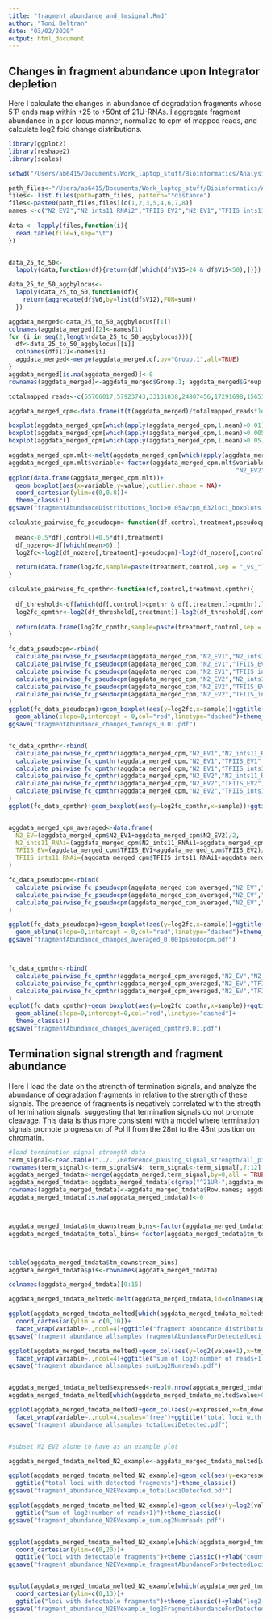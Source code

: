 ```yaml
---
title: "fragment_abundance_and_tmsignal.Rmd"
author: "Toni Beltran"
date: "03/02/2020"
output: html_document
---
```


## Changes in fragment abundance upon Integrator depletion

Here I calculate the changes in abundance of degradation fragments whose 5´P ends map within +25 to +50nt of 21U-RNAs. I aggregate fragment abundance in a per-locus manner, normalize to cpm of mapped reads, and calculate log2 fold change distributions.

```r

library(ggplot2)
library(reshape2)
library(scales)

setwd("/Users/ab6415/Documents/Work_laptop_stuff/Bioinformatics/Analysis/INTEGRATOR_PAPER_ANALYSES/Fig4_FigS5_degradationfragments/fragment_length_and_abundance_analysis/")

path_files<-"/Users/ab6415/Documents/Work_laptop_stuff/Bioinformatics/Analysis/INTEGRATOR_PAPER_ANALYSES/Fig4_FigS5_degradationfragments/fragment_length_and_abundance_analysis/"
files<- list.files(path=path_files, pattern="*distance") 
files<-paste0(path_files,files)[c(1,2,3,5,4,6,7,8)]
names <-c("N2_EV2","N2_ints11_RNAi2","TFIIS_EV2","N2_EV1","TFIIS_ints11_RNAi2","N2_ints11_RNAi1","TFIIS_EV1","TFIIS_ints11_RNAi1")[c(1,2,3,5,4,6,7,8)]
          
data <- lapply(files,function(i){
  read.table(file=i,sep="\t")
})


data_25_to_50<-
  lapply(data,function(df){return(df[which(df$V15>24 & df$V15<50),])})

data_25_to_50_aggbylocus<-
  lapply(data_25_to_50,function(df){
    return(aggregate(df$V6,by=list(df$V12),FUN=sum))
  })

aggdata_merged<-data_25_to_50_aggbylocus[[1]]
colnames(aggdata_merged)[2]<-names[1]
for (i in seq(2,length(data_25_to_50_aggbylocus))){
  df<-data_25_to_50_aggbylocus[[i]]
  colnames(df)[2]<-names[i]
  aggdata_merged<-merge(aggdata_merged,df,by="Group.1",all=TRUE)
}
aggdata_merged[is.na(aggdata_merged)]<-0
rownames(aggdata_merged)<-aggdata_merged$Group.1; aggdata_merged$Group.1<-NULL 

totalmapped_reads<-c(55706017,57923743,33131038,24807456,17291698,15651017,11254712,11704330)

aggdata_merged_cpm<-data.frame(t(t(aggdata_merged)/totalmapped_reads*1e6))


```



```r

boxplot(aggdata_merged_cpm[which(apply(aggdata_merged_cpm,1,mean)>0.01),],outline = FALSE)
boxplot(aggdata_merged_cpm[which(apply(aggdata_merged_cpm,1,mean)>0.005),],outline = FALSE)
boxplot(aggdata_merged_cpm[which(apply(aggdata_merged_cpm,1,mean)>0.05),],outline = FALSE)

aggdata_merged_cpm.mlt<-melt(aggdata_merged_cpm[which(apply(aggdata_merged_cpm,1,mean)>0.05),])
aggdata_merged_cpm.mlt$variable<-factor(aggdata_merged_cpm.mlt$variable,levels=c("N2_EV1","N2_ints11_RNAi1","TFIIS_EV1","TFIIS_ints11_RNAi1",
                                                               "N2_EV2","N2_ints11_RNAi2","TFIIS_EV2","TFIIS_ints11_RNAi2"))
ggplot(data.frame(aggdata_merged_cpm.mlt))+
  geom_boxplot(aes(x=variable,y=value),outlier.shape = NA)+
  coord_cartesian(ylim=c(0,0.8))+
  theme_classic()
ggsave("fragmentAbundanceDistributions_loci>0.05avcpm_632loci_boxplots.pdf")


```


```r


calculate_pairwise_fc_pseudocpm<-function(df,control,treatment,pseudocpm){
  
  mean<-0.5*df[,control]+0.5*df[,treatment]
  df_nozero<-df[which(mean>0),]
  log2fc<-log2(df_nozero[,treatment]+pseudocpm)-log2(df_nozero[,control]+pseudocpm)

  return(data.frame(log2fc,sample=paste(treatment,control,sep = "_vs_")))
}

calculate_pairwise_fc_cpmthr<-function(df,control,treatment,cpmthr){
  
  df_threshold<-df[which(df[,control]>cpmthr & df[,treatment]>cpmthr),]
  log2fc_cpmthr<-log2(df_threshold[,treatment])-log2(df_threshold[,control])
  
  return(data.frame(log2fc_cpmthr,sample=paste(treatment,control,sep = "_vs_")))
}

fc_data_pseudocpm<-rbind(
  calculate_pairwise_fc_pseudocpm(aggdata_merged_cpm,"N2_EV1","N2_ints11_RNAi1",0.01),
  calculate_pairwise_fc_pseudocpm(aggdata_merged_cpm,"N2_EV1","TFIIS_EV1",0.01),
  calculate_pairwise_fc_pseudocpm(aggdata_merged_cpm,"N2_EV1","TFIIS_ints11_RNAi1",0.01),
  calculate_pairwise_fc_pseudocpm(aggdata_merged_cpm,"N2_EV2","N2_ints11_RNAi2",0.01),
  calculate_pairwise_fc_pseudocpm(aggdata_merged_cpm,"N2_EV2","TFIIS_EV2",0.01),
  calculate_pairwise_fc_pseudocpm(aggdata_merged_cpm,"N2_EV2","TFIIS_ints11_RNAi2",0.01)
)
ggplot(fc_data_pseudocpm)+geom_boxplot(aes(y=log2fc,x=sample))+ggtitle("loci >0 in any condition, 0.01 pseudocpm added")+
  geom_abline(slope=0,intercept = 0,col="red",linetype="dashed")+theme_classic()
ggsave("fragmentAbundance_changes_tworeps_0.01.pdf")


fc_data_cpmthr<-rbind(
  calculate_pairwise_fc_cpmthr(aggdata_merged_cpm,"N2_EV1","N2_ints11_RNAi1",0.01),
  calculate_pairwise_fc_cpmthr(aggdata_merged_cpm,"N2_EV1","TFIIS_EV1",0.01),
  calculate_pairwise_fc_cpmthr(aggdata_merged_cpm,"N2_EV1","TFIIS_ints11_RNAi1",0.01),
  calculate_pairwise_fc_cpmthr(aggdata_merged_cpm,"N2_EV2","N2_ints11_RNAi2",0.01),
  calculate_pairwise_fc_cpmthr(aggdata_merged_cpm,"N2_EV2","TFIIS_EV2",0.01),
  calculate_pairwise_fc_cpmthr(aggdata_merged_cpm,"N2_EV2","TFIIS_ints11_RNAi2",0.01)
)
ggplot(fc_data_cpmthr)+geom_boxplot(aes(y=log2fc_cpmthr,x=sample))+ggtitle("loci with >0.01cpm in both conditions")+theme_classic()


aggdata_merged_cpm_averaged<-data.frame(
  N2_EV=(aggdata_merged_cpm$N2_EV1+aggdata_merged_cpm$N2_EV2)/2,
  N2_ints11_RNAi=(aggdata_merged_cpm$N2_ints11_RNAi1+aggdata_merged_cpm$N2_ints11_RNAi2)/2,
  TFIIS_EV=(aggdata_merged_cpm$TFIIS_EV1+aggdata_merged_cpm$TFIIS_EV2)/2,
  TFIIS_ints11_RNAi=(aggdata_merged_cpm$TFIIS_ints11_RNAi1+aggdata_merged_cpm$TFIIS_ints11_RNAi2)/2
)

fc_data_pseudocpm<-rbind(
  calculate_pairwise_fc_pseudocpm(aggdata_merged_cpm_averaged,"N2_EV","N2_ints11_RNAi",0.001),
  calculate_pairwise_fc_pseudocpm(aggdata_merged_cpm_averaged,"N2_EV","TFIIS_EV",0.001),
  calculate_pairwise_fc_pseudocpm(aggdata_merged_cpm_averaged,"N2_EV","TFIIS_ints11_RNAi",0.001)
)

ggplot(fc_data_pseudocpm)+geom_boxplot(aes(y=log2fc,x=sample))+ggtitle("averaged, loci >0 in any condition, 0.01 pseudocpm added")+
  geom_abline(slope=0,intercept = 0,col="red",linetype="dashed")+theme_classic()
ggsave("fragmentAbundance_changes_averaged_0.001pseudocpm.pdf")



fc_data_cpmthr<-rbind(
  calculate_pairwise_fc_cpmthr(aggdata_merged_cpm_averaged,"N2_EV","N2_ints11_RNAi",0.01),
  calculate_pairwise_fc_cpmthr(aggdata_merged_cpm_averaged,"N2_EV","TFIIS_EV",0.01),
  calculate_pairwise_fc_cpmthr(aggdata_merged_cpm_averaged,"N2_EV","TFIIS_ints11_RNAi",0.01)
)
ggplot(fc_data_cpmthr)+geom_boxplot(aes(y=log2fc_cpmthr,x=sample))+ggtitle("averaged, loci with >0.01cpm in both conditions")+
  geom_abline(slope=0,intercept=0,col="red",linetype="dashed")+
  theme_classic()
ggsave("fragmentAbundance_changes_averaged_cpmthr0.01.pdf")

```

## Termination signal strength and fragment abundance

Here I load the data on the strength of termination signals, and analyze the abundance of degradation fragments in relation to the strength of these signals. The presence of fragments is negatively correlated with the stregth of termination signals, suggesting that termination signals do not promote cleavage. This data is thus more consistent with a model where termination signals promote progression of Pol II from the 28nt to the 48nt position on chromatin.

```r

#load termination signal strength data
term_signal<-read.table("../../Reference_pausing_signal_strength/all_pis_typeI_pausingscores.bed",header=TRUE)
rownames(term_signal)<-term_signal$V4; term_signal<-term_signal[,7:12]
aggdata_merged_tmdata<-merge(aggdata_merged,term_signal,by=0,all = TRUE)
aggdata_merged_tmdata<-aggdata_merged_tmdata[c(grep("^21UR-",aggdata_merged_tmdata$Row.names),grep("^piRNA_type_1",aggdata_merged_tmdata$Row.names)),]
rownames(aggdata_merged_tmdata)<-aggdata_merged_tmdata$Row.names; aggdata_merged_tmdata$Row.names<-NULL
aggdata_merged_tmdata[is.na(aggdata_merged_tmdata)]<-0



aggdata_merged_tmdata$tm_downstream_bins<-factor(aggdata_merged_tmdata$tm_downstream_bins,levels=c("(-713,-94.8]","(-94.8,-18.3]","(-18.3,39.8]","(39.8,101]","(101,412]"))
aggdata_merged_tmdata$tm_total_bins<-factor(aggdata_merged_tmdata$tm_total_bins,levels=c("(-620,-108]","(-108,-26.4]","(-26.4,40.1]","(40.1,112]","(112,486]"))



table(aggdata_merged_tmdata$tm_downstream_bins)
aggdata_merged_tmdata$pis<-rownames(aggdata_merged_tmdata)

colnames(aggdata_merged_tmdata)[9:15]

aggdata_merged_tmdata_melted<-melt(aggdata_merged_tmdata,id=colnames(aggdata_merged_tmdata)[9:15])

ggplot(aggdata_merged_tmdata_melted[which(aggdata_merged_tmdata_melted$value>0),])+geom_boxplot(aes(y=value,x=tm_downstream_bins,fill=variable),outlier.shape=NA)+
  coord_cartesian(ylim = c(0,10))+
  facet_wrap(variable~.,ncol=4)+ggtitle("fragment abundance distribution for loci>0 counts")+theme_classic()
ggsave("fragment_abundance_allsamples_fragmentAbundanceForDetectedLoci.pdf")

ggplot(aggdata_merged_tmdata_melted)+geom_col(aes(y=log2(value+1),x=tm_downstream_bins,fill=variable))+
  facet_wrap(variable~.,ncol=4)+ggtitle("sum of log2(number of reads+1)")+theme_classic()
ggsave("fragment_abundance_allsamples_sumLog2Numreads.pdf")


aggdata_merged_tmdata_melted$expressed<-rep(0,nrow(aggdata_merged_tmdata_melted))
aggdata_merged_tmdata_melted[which(aggdata_merged_tmdata_melted$value>0),"expressed"]<-1

ggplot(aggdata_merged_tmdata_melted)+geom_col(aes(y=expressed,x=tm_downstream_bins,fill=variable))+
  facet_wrap(variable~.,ncol=4,scales="free")+ggtitle("total loci with detectable fragments")+theme_classic()
ggsave("fragment_abundance_allsamples_totalLociDetected.pdf")


#subset N2_EV2 alone to have as an example plot

aggdata_merged_tmdata_melted_N2_example<-aggdata_merged_tmdata_melted[which(aggdata_merged_tmdata_melted$variable == "N2_EV2"),]

ggplot(aggdata_merged_tmdata_melted_N2_example)+geom_col(aes(y=expressed,x=tm_downstream_bins),col=alpha("orange",0.5),fill=alpha("orange",0.5))+
  ggtitle("total loci with detected fragments")+theme_classic()
ggsave("fragment_abundance_N2EVexample_totalLociDetected.pdf")

ggplot(aggdata_merged_tmdata_melted_N2_example)+geom_col(aes(y=log2(value+1),x=tm_downstream_bins),col=alpha("orange",0.5),fill=alpha("orange",0.5))+
  ggtitle("sum of log2(number of reads+1)")+theme_classic()
ggsave("fragment_abundance_N2EVexample_sumLog2Numreads.pdf")


ggplot(aggdata_merged_tmdata_melted_N2_example[which(aggdata_merged_tmdata_melted_N2_example$value>0),])+geom_boxplot(aes(y=value,x=tm_downstream_bins),fill=alpha("orange",0.5))+
  coord_cartesian(ylim=c(0,20))+
  ggtitle("loci with detectable fragments")+theme_classic()+ylab("counts")
ggsave("fragment_abundance_N2EVexample_fragmentAbundanceForDetectedLoci.pdf")


ggplot(aggdata_merged_tmdata_melted_N2_example[which(aggdata_merged_tmdata_melted_N2_example$value>0),])+geom_boxplot(aes(y=log2(value),x=tm_downstream_bins),fill=alpha("orange",0.5))+
  coord_cartesian(ylim=c(0,13))+
  ggtitle("loci with detectable fragments")+theme_classic()+ylab("log2(counts)")
ggsave("fragment_abundance_N2EVexample_log2FragmentAbundanceForDetectedLoci.pdf")






```
